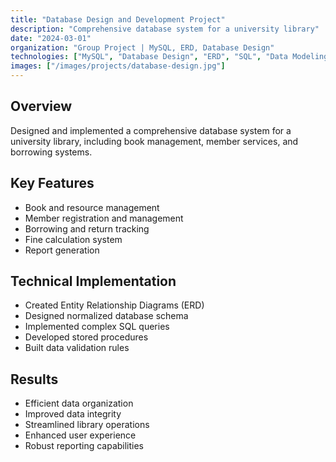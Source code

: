 ```yaml
---
title: "Database Design and Development Project"
description: "Comprehensive database system for a university library"
date: "2024-03-01"
organization: "Group Project | MySQL, ERD, Database Design"
technologies: ["MySQL", "Database Design", "ERD", "SQL", "Data Modeling"]
images: ["/images/projects/database-design.jpg"]
---
```


## Overview
Designed and implemented a comprehensive database system for a university library, including book management, member services, and borrowing systems.

## Key Features
- Book and resource management
- Member registration and management
- Borrowing and return tracking
- Fine calculation system
- Report generation

## Technical Implementation
- Created Entity Relationship Diagrams (ERD)
- Designed normalized database schema
- Implemented complex SQL queries
- Developed stored procedures
- Built data validation rules

## Results
- Efficient data organization
- Improved data integrity
- Streamlined library operations
- Enhanced user experience
- Robust reporting capabilities 